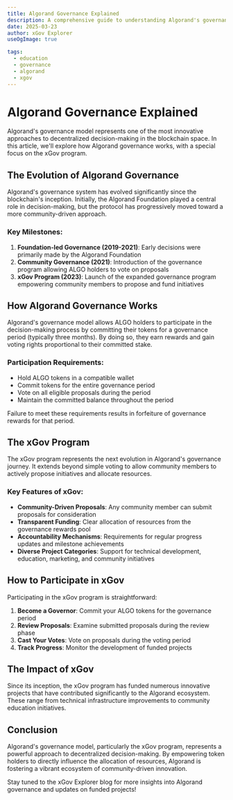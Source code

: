```yaml
---
title: Algorand Governance Explained
description: A comprehensive guide to understanding Algorand's governance model and the xGov program
date: 2025-03-23
author: xGov Explorer
useOgImage: true

tags:
  - education
  - governance
  - algorand
  - xgov
---
```


# Algorand Governance Explained

Algorand's governance model represents one of the most innovative approaches to decentralized decision-making in the blockchain space. In this article, we'll explore how Algorand governance works, with a special focus on the xGov program.

## The Evolution of Algorand Governance

Algorand's governance system has evolved significantly since the blockchain's inception. Initially, the Algorand Foundation played a central role in decision-making, but the protocol has progressively moved toward a more community-driven approach.

### Key Milestones:

1. **Foundation-led Governance (2019-2021)**: Early decisions were primarily made by the Algorand Foundation
2. **Community Governance (2021)**: Introduction of the governance program allowing ALGO holders to vote on proposals
3. **xGov Program (2023)**: Launch of the expanded governance program empowering community members to propose and fund initiatives

## How Algorand Governance Works

Algorand's governance model allows ALGO holders to participate in the decision-making process by committing their tokens for a governance period (typically three months). By doing so, they earn rewards and gain voting rights proportional to their committed stake.

### Participation Requirements:

- Hold ALGO tokens in a compatible wallet
- Commit tokens for the entire governance period
- Vote on all eligible proposals during the period
- Maintain the committed balance throughout the period

Failure to meet these requirements results in forfeiture of governance rewards for that period.

## The xGov Program

The xGov program represents the next evolution in Algorand's governance journey. It extends beyond simple voting to allow community members to actively propose initiatives and allocate resources.

### Key Features of xGov:

- **Community-Driven Proposals**: Any community member can submit proposals for consideration
- **Transparent Funding**: Clear allocation of resources from the governance rewards pool
- **Accountability Mechanisms**: Requirements for regular progress updates and milestone achievements
- **Diverse Project Categories**: Support for technical development, education, marketing, and community initiatives

## How to Participate in xGov

Participating in the xGov program is straightforward:

1. **Become a Governor**: Commit your ALGO tokens for the governance period
2. **Review Proposals**: Examine submitted proposals during the review phase
3. **Cast Your Votes**: Vote on proposals during the voting period
4. **Track Progress**: Monitor the development of funded projects

## The Impact of xGov

Since its inception, the xGov program has funded numerous innovative projects that have contributed significantly to the Algorand ecosystem. These range from technical infrastructure improvements to community education initiatives.

## Conclusion

Algorand's governance model, particularly the xGov program, represents a powerful approach to decentralized decision-making. By empowering token holders to directly influence the allocation of resources, Algorand is fostering a vibrant ecosystem of community-driven innovation.

Stay tuned to the xGov Explorer blog for more insights into Algorand governance and updates on funded projects!

